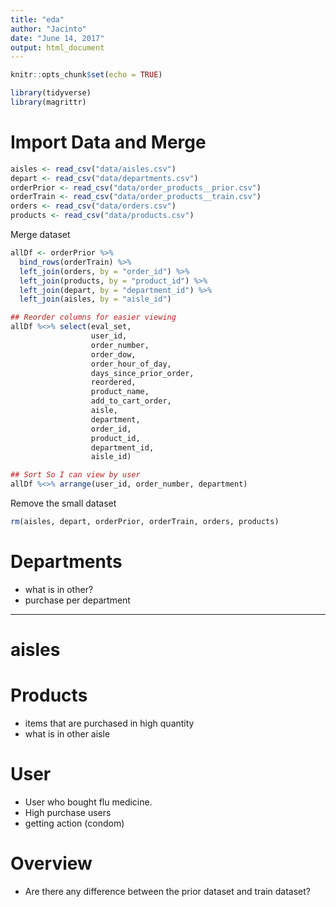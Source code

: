 ```yaml
---
title: "eda"
author: "Jacinto"
date: "June 14, 2017"
output: html_document
---
```


```r
knitr::opts_chunk$set(echo = TRUE)
```

```r
library(tidyverse)
library(magrittr)
```

# Import Data and Merge  
```r
aisles <- read_csv("data/aisles.csv")
depart <- read_csv("data/departments.csv")
orderPrior <- read_csv("data/order_products__prior.csv")
orderTrain <- read_csv("data/order_products__train.csv")
orders <- read_csv("data/orders.csv")
products <- read_csv("data/products.csv")
```

Merge dataset 
```r
allDf <- orderPrior %>% 
  bind_rows(orderTrain) %>% 
  left_join(orders, by = "order_id") %>% 
  left_join(products, by = "product_id") %>% 
  left_join(depart, by = "department_id") %>% 
  left_join(aisles, by = "aisle_id")

## Reorder columns for easier viewing  
allDf %<>% select(eval_set, 
                  user_id,
                  order_number,
                  order_dow,
                  order_hour_of_day,
                  days_since_prior_order,
                  reordered,
                  product_name,
                  add_to_cart_order,
                  aisle,
                  department,
                  order_id,
                  product_id,
                  department_id,
                  aisle_id)

## Sort So I can view by user  
allDf %<>% arrange(user_id, order_number, department)

```

Remove the small dataset 
```r
rm(aisles, depart, orderPrior, orderTrain, orders, products)
```


# Departments  

* what is in other?  
* purchase per department  

***  
 






# aisles  





# Products  

* items that are purchased in high quantity  
* what is in other aisle 







# User  

* User who bought flu medicine. 
* High purchase users  
* getting action (condom)





# Overview

* Are there any difference between the prior dataset and train dataset?  




















































